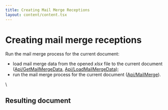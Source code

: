 ```yaml
---
title: Creating Mail Merge Receptions
layout: content/content.tsx
---
```

# [](/docbuilder/buildersamples/)Creating mail merge receptions

Run the mail merge process for the current document:

* load mail merge data from the opened *xlsx* file to the current document ([Api/GetMailMergeData](/docbuilder/spreadsheetapi/api/getmailmergedata), [Api/LoadMailMergeData](/docbuilder/textdocumentapi/api/loadmailmergedata));
* run the mail merge process for the current document ([Api/MailMerge](/docbuilder/textdocumentapi/api/mailmerge)).

\


## Resulting document
